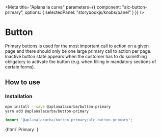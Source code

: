 
<Meta
  title="Aplana la curva"
  parameters={{
    component: "alc-button-primary",
    options: { selectedPanel: "storybookjs/knobs/panel" }
  }}
/>

# Button

Primary buttons is used for the most important call to action on a given page and there should only be one large primary call to action per page. Inactive button state appears when the customer has to do something obligatory to activate the button (e.g. when filling in mandatory sections of certain forms).

## How to use

### Installation

```bash
npm install --save @aplanalacurba/button-primary
yarn add @aplanalacurba/button-primary
```

```js
import '@aplanalacurba/button-primary/alc-button-primary';
```

<Preview withToolbar>
  <Story name="Button Primary">
    {html`
      <alc-button-primary>Primary</alc-button-primary>
    `}
  </Story>
</Preview>
